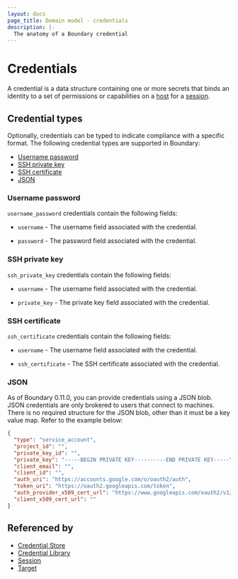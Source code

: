```yaml
---
layout: docs
page_title: Domain model - credentials
description: |-
  The anatomy of a Boundary credential
---
```


# Credentials

A credential is a data structure containing one or more secrets that binds an identity to a set of permissions or capabilities on a [host][] for a [session][].

## Credential types

Optionally, credentials can be typed to indicate compliance with a specific format.
The following credential types are supported in Boundary:

- [Username password](#username-password)
- [SSH private key](#ssh-private-key)
- [SSH certificate](#ssh-certificate)
- [JSON](#json)

### Username password

`username_password` credentials contain the following fields:

- `username` - The username field associated with the credential.

- `password` - The password field associated with the credential.

### SSH private key

`ssh_private_key` credentials contain the following fields:

- `username` - The username field associated with the credential.

- `private_key` - The private key field associated with the credential.

### SSH certificate

`ssh_certificate` credentials contain the following fields:

- `username` -  The username field associated with the credential.

- `ssh_certificate` - The SSH certificate associated with the credential.

### JSON

As of Boundary 0.11.0, you can provide credentials using a JSON blob.
JSON credentials are only brokered to users that connect to machines.
There is no required structure for the JSON blob, other than it must be a key value map.
Refer to the example below:

<CodeBlockConfig heading="JSON credentials blob example">

```JSON
{
  "type": "service_account",
  "project_id": "",
  "private_key_id": "",
  "private_key": "-----BEGIN PRIVATE KEY----------END PRIVATE KEY-----\n",
  "client_email": "",
  "client_id": "",
  "auth_uri": "https://accounts.google.com/o/oauth2/auth",
  "token_uri": "https://oauth2.googleapis.com/token",
  "auth_provider_x509_cert_url": "https://www.googleapis.com/oauth2/v1/certs",
  "client_x509_cert_url": ""
}
```

</CodeBlockConfig>

## Referenced by

- [Credential Store][]
- [Credential Library][]
- [Session][]
- [Target][]

[credential library]: /boundary/docs/concepts/domain-model/credential-libraries
[credential libraries]: /boundary/docs/concepts/domain-model/credential-libraries
[credential store]: /boundary/docs/concepts/domain-model/credential-stores
[credential stores]: /boundary/docs/concepts/domain-model/credential-stores
[host]: /boundary/docs/concepts/domain-model/hosts
[session]: /boundary/docs/concepts/domain-model/sessions
[target]: /boundary/docs/concepts/domain-model/targets
